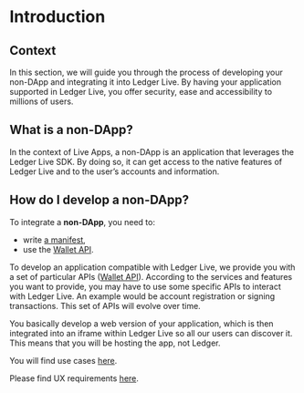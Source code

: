 # Introduction

## Context

In this section, we will guide you through the process of developing your non-DApp and integrating it into Ledger Live. By having your application supported in Ledger Live, you offer security, ease and accessibility to millions of users.

## What is a non-DApp?

In the context of Live Apps, a non-DApp is an application that leverages the Ledger Live SDK. By doing so, it can get access to the native features of Ledger Live and to the user’s accounts and information.

## How do I develop a non-DApp?

To integrate a **non-DApp**, you need to:

- write [a manifest](./non-dapp/docs/manifest/),
- use the [Wallet API](https://wallet.api.live.ledger.com/).

To develop an application compatible with Ledger Live, we provide you with a set of particular APIs ([Wallet API](https://wallet.api.live.ledger.com/)). According to the services and features you want to provide, you may have to use some specific APIs to interact with Ledger Live. An example would be account registration or signing transactions. This set of APIs will evolve over time.

You basically develop a web version of your application, which is then integrated into an iframe within Ledger Live so all our users can discover it. This means that you will be hosting the app, not Ledger.

You will find use cases [here](./non-dapp/use-cases).

Please find UX requirements [here](./non-dapp/ux-requirements).
